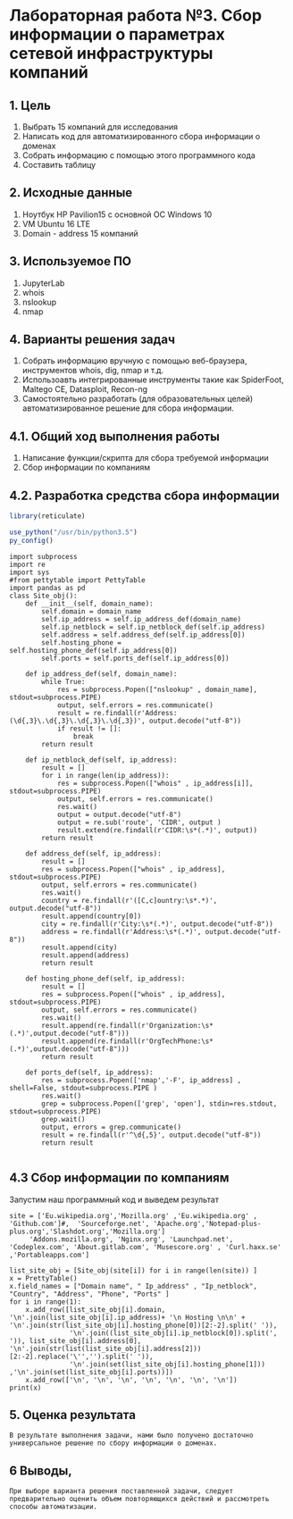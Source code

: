 # **Лабораторная работа №3. Сбор информации о параметрах сетевой инфраструктуры компаний**

## **1. Цель**

1. Выбрать 15 компаний для исследования
2. Написать код для автоматизированного сбора информации о доменах
3. Собрать информацию c помощью этого программного кода
4. Составить таблицу

## ️**2. Исходные данные** 

1. Ноутбук HP Pavilion15 c основной ОС Windows 10
2. VM Ubuntu 16 LTE
3. Domain - address 15 компаний

## **3. Используемое ПО**
1. JupyterLab
2. whois
3. nslookup
4. nmap

## ️**4. Варианты решения задач**
1. Собрать информацию вручную с помощью веб-браузера, инструментов whois, dig, nmap и т.д.
2. Использоавть интегрированные инструменты такие как SpiderFoot, Maltego CE, Datasploit, Recon-ng
3. Самостоятельно разработать (для образовательных целей) автоматизированное решение для сбора информации.


## ️**4.1. Общий ход выполнения работы** 
1. Написание функции/скрипта для сбора требуемой информации
2. Сбор информации по компаниям


## ️**4.2. Разработка средства сбора информации** 

```r
library(reticulate)

use_python("/usr/bin/python3.5")
py_config()
```

```python3
import subprocess
import re
import sys
#from pettytable import PettyTable
import pandas as pd
class Site_obj():
    def __init__(self, domain_name):
        self.domain = domain_name
        self.ip_address = self.ip_address_def(domain_name)
        self.ip_netblock = self.ip_netblock_def(self.ip_address)
        self.address = self.address_def(self.ip_address[0])
        self.hosting_phone = self.hosting_phone_def(self.ip_address[0])
        self.ports = self.ports_def(self.ip_address[0])
    
    def ip_address_def(self, domain_name):
        while True:
            res = subprocess.Popen(["nslookup" , domain_name],  stdout=subprocess.PIPE)
            output, self.errors = res.communicate()
            result = re.findall(r'Address: (\d{,3}\.\d{,3}\.\d{,3}\.\d{,3})', output.decode("utf-8"))
            if result != []:
                break
        return result

    def ip_netblock_def(self, ip_address):
        result = []
        for i in range(len(ip_address)):
            res = subprocess.Popen(["whois" , ip_address[i]],  stdout=subprocess.PIPE)
            output, self.errors = res.communicate()
            res.wait()
            output = output.decode("utf-8")
            output = re.sub('route', 'CIDR', output )
            result.extend(re.findall(r'CIDR:\s*(.*)', output))
        return result   
        
    def address_def(self, ip_address):
        result = []
        res = subprocess.Popen(["whois" , ip_address],  stdout=subprocess.PIPE)
        output, self.errors = res.communicate()
        res.wait()
        country = re.findall(r'([C,c]ountry:\s*.*)', output.decode("utf-8"))
        result.append(country[0])
        city = re.findall(r'City:\s*(.*)', output.decode("utf-8"))
        address = re.findall(r'Address:\s*(.*)', output.decode("utf-8"))
        result.append(city)
        result.append(address)
        return result
            
    def hosting_phone_def(self, ip_address):
        result = []      
        res = subprocess.Popen(["whois" , ip_address],  stdout=subprocess.PIPE)
        output, self.errors = res.communicate()
        res.wait()
        result.append(re.findall(r'Organization:\s*(.*)',output.decode("utf-8")))
        result.append(re.findall(r'OrgTechPhone:\s*(.*)',output.decode("utf-8")))
        return result
        
    def ports_def(self, ip_address):
        res = subprocess.Popen(['nmap','-F', ip_address] , shell=False, stdout=subprocess.PIPE )
        res.wait()
        grep = subprocess.Popen(['grep', 'open'], stdin=res.stdout,  stdout=subprocess.PIPE)
        grep.wait()
        output, errors = grep.communicate()
        result = re.findall(r'^\d{,5}', output.decode("utf-8"))
        return result     
    
```


## **4.3  Сбор информации по компаниям**
Запустим наш программный код и выведем результат
```python3
site = ['Eu.wikipedia.org','Mozilla.org' ,'Eu.wikipedia.org' , 'Github.com']#,  'Sourceforge.net', 'Apache.org','Notepad-plus-plus.org','Slashdot.org','Mozilla.org']
     'Addons.mozilla.org', 'Nginx.org', 'Launchpad.net',    'Codeplex.com', 'About.gitlab.com', 'Musescore.org' , 'Curl.haxx.se' ,'Portableapps.com']

list_site_obj = [Site_obj(site[i]) for i in range(len(site)) ]
x = PrettyTable()
x.field_names = ["Domain name", " Ip_address" , "Ip_netblock", "Country", "Address", "Phone", "Ports" ]
for i in range(1):
    x.add_row([list_site_obj[i].domain, '\n'.join(list_site_obj[i].ip_address)+ '\n Hosting \n\n' + '\n'.join(str(list_site_obj[i].hosting_phone[0])[2:-2].split(' ')), 
               '\n'.join((list_site_obj[i].ip_netblock[0]).split(', ')), list_site_obj[i].address[0], '\n'.join(str(list(list_site_obj[i].address[2]))[2:-2].replace('\'','').split(' ')),
               '\n'.join(set(list_site_obj[i].hosting_phone[1])) ,'\n'.join(set(list_site_obj[i].ports))])
    x.add_row(['\n', '\n', '\n', '\n', '\n', '\n', '\n'])
print(x)
```

## **5. ️Оценка результата**
    В результате выполнения задачи, нами было получено достаточно универсальное решение по сбору информации о доменах.
    
## **6 Выводы**,
    При выборе варианта решения поставленной задачи, следует предварительно оценить объем повторяющихся действий и рассмотреть способы автоматизации.
